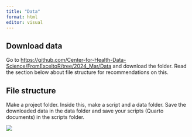 ```yaml
---
title: "Data"
format: html
editor: visual
---
```


## Download data

Go to <https://github.com/Center-for-Health-Data-Science/FromExceltoR/tree/2024_Mar/Data> and download the folder. Read the section below about file structure for recommendations on this.

## File structure

Make a project folder. Inside this, make a script and a data folder. Save the downloaded data in the data folder and save your scripts (Quarto documents) in the scripts folder.

![](../images/file_tree.jpg){fig-align="center"}
